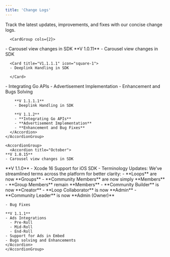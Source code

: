 ```yaml
---
title: 'Change Logs'
---
```



Track the latest updates, improvements, and fixes with our concise change logs.


<Tabs>
  <Tab title="Android">
    <AccordionGroup>
      <Accordion title="October">

      <CardGroup cols={2}>
  <Card title="V1.0.11" icon="square-1">
    - Carousel view changes in SDK
  </Card>
  
</CardGroup>
        **V 1.0.11**
        - Carousel view changes in SDK
      </Accordion>
      <Accordion title="November">
      
  <CardGroup cols={1}>

      <Card title="V1.1.1.1" icon="square-1">
      - Deeplink Handling in SDK

      </Card>

 <Card title="V1.1.2" icon="square-2">
    - Integrating Go APIs
    - Advertisement Implementation
    - Enhancement and Bugs Solving
  </Card>

 </CardGroup>

        **V 1.1.1.1**
        - Deeplink Handling in SDK

        **V 1.1.2**
        - **Integrating Go APIs**
        - **Advertisement Implementation**
        - **Enhancement and Bug Fixes**
      </Accordion>
    </AccordionGroup>
  </Tab>

  <Tab title="iOS">

    <AccordionGroup>
      <Accordion title="October">
    **V 1.0.15**
    - Carousel view changes in SDK
   </Accordion>
      <Accordion title="November">
    **V 1.1.0**
    - Xcode 16 Support for iOS SDK
    - Terminology Updates: We’ve streamlined terms across the platform for better clarity:
      - **Loops** are now **Groups**
      - **Community Members** are now simply **Members**
      - **Group Members** remain **Members**
      - **Community Builder** is now **Creator**
      - **Loop Collaborator** is now **Admin**
      - **Community Leader** is now **Admin (Owner)**

    - Bug Fixes  

    **V 1.1.1**
    - Ads Integrations
      - Pre-Roll 
      - Mid-Roll
      - End-Roll
    - Support for Ads in Embed
    - Bugs solving and Enhancements
    </Accordion>
    </AccordionGroup>
  </Tab>
</Tabs>
